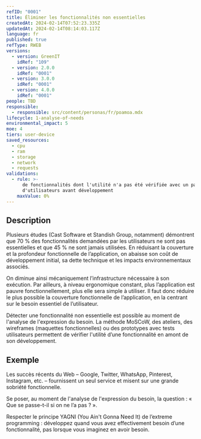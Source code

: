 ```yaml
---
refID: "0001"
title: Éliminer les fonctionnalités non essentielles
createdAt: 2024-02-14T07:52:23.335Z
updatedAt: 2024-02-14T08:14:03.117Z
language: fr
published: true
refType: RWEB
versions:
  - version: GreenIT
    idRef: "109"
  - version: 2.0.0
    idRef: "0001"
  - version: 3.0.0
    idRef: "0001"
  - version: 4.0.0
    idRef: "0001"
people: TBD
responsible:
  - responsible: src/content/personas/fr/poamoa.mdx
lifecycle: 1-analyse-of-needs
environmental_impact: 5
moe: 4
tiers: user-device
saved_resources:
  - cpu
  - ram
  - storage
  - network
  - requests
validations:
  - rule: >-
      de fonctionnalités dont l'utilité n'a pas été vérifiée avec un panel
      d'utilisateurs avant développement
    maxValue: 0%
---
```


## Description

Plusieurs études (Cast Software et Standish Group, notamment) démontrent que 70 % des fonctionnalités demandées par les utilisateurs ne sont pas essentielles et que 45 % ne sont jamais utilisées. En réduisant la couverture et la profondeur fonctionnelle de l’application, on abaisse son coût de développement initial, sa dette technique et les impacts environnementaux associés.

On diminue ainsi mécaniquement l’infrastructure nécessaire à son exécution. Par ailleurs, à niveau ergonomique constant, plus l’application est pauvre fonctionnellement, plus elle sera simple à utiliser. Il faut donc réduire le plus possible la couverture fonctionnelle de l’application, en la centrant sur le besoin essentiel de l’utilisateur.

Détecter une fonctionnalité non essentielle est possible au moment de l'analyse de l'expression du besoin. La méthode MoSCoW, des ateliers, des wireframes (maquettes fonctionnelles) ou des prototypes avec tests utilisateurs permettent de vérifier l'utilité d’une fonctionnalité en amont de son développement.

## Exemple

Les succès récents du Web – Google, Twitter, WhatsApp, Pinterest, Instagram, etc. – fournissent un seul service et misent sur une grande sobriété fonctionnelle.

Se poser, au moment de l'analyse de l'expression du besoin, la question : « Que se passe-t-il si on ne l’a pas ? ».

Respecter le principe YAGNI (You Ain't Gonna Need It) de l’extreme programming : développez quand vous avez effectivement besoin d’une fonctionnalité, pas lorsque vous imaginez en avoir besoin.
